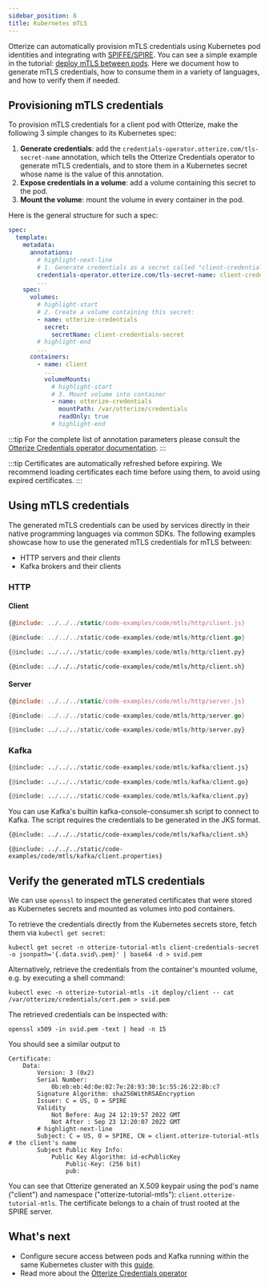 ```yaml
---
sidebar_position: 8
title: Kubernetes mTLS
---
```


Otterize can automatically provision mTLS credentials using Kubernetes pod identities
and integrating with [SPIFFE/SPIRE](https://spiffe.io/docs/latest/spire-about/spire-concepts/).
You can see a simple example in the tutorial: [deploy mTLS between pods](/quick-tutorials/k8s-mtls).
Here we document how to generate mTLS credentials, how to consume them in a variety of languages,
and how to verify them if needed.

## Provisioning mTLS credentials
To provision mTLS credentials for a client pod with Otterize, make the following 3 simple changes to its Kubernetes spec:
1. **Generate credentials**: add the `credentials-operator.otterize.com/tls-secret-name` annotation, which tells the Otterize
   Credentials operator to generate mTLS credentials, and to store them in a Kubernetes secret
   whose name is the value of this annotation.
2. **Expose credentials in a volume**: add a volume containing this secret to the pod.
3. **Mount the volume**: mount the volume in every container in the pod.

Here is the general structure for such a spec:
```yaml
spec:
  template:
    metadata:
      annotations:
        # highlight-next-line
        # 1. Generate credentials as a secret called "client-credentials-secret":
        credentials-operator.otterize.com/tls-secret-name: client-credentials-secret
        ...
    spec:
      volumes:
        # highlight-start
        # 2. Create a volume containing this secret:
        - name: otterize-credentials
          secret:
            secretName: client-credentials-secret
        # highlight-end
        ...
      containers:
        - name: client
          ...
          volumeMounts:
            # highlight-start
            # 3. Mount volume into container
            - name: otterize-credentials
              mountPath: /var/otterize/credentials
              readOnly: true
            # highlight-end
```

:::tip
For the complete list of annotation parameters please consult the
[Otterize Credentials operator documentation](/reference/configuration/credentials-operator/).
:::

:::tip
Certificates are automatically refreshed before expiring. We recommend loading certificates each time before using them, to avoid
using expired certificates.
:::

## Using mTLS credentials
The generated mTLS credentials can be used by services directly in their native programming languages via common SDKs.
The following examples showcase how to use the generated mTLS credentials for mTLS between:
* HTTP servers and their clients
* Kafka brokers and their clients

### HTTP

#### Client

<Tabs>
<TabItem value="js" label="JavaScript" default>

```js
{@include: ../../../static/code-examples/code/mtls/http/client.js}
```
</TabItem>
<TabItem value="go" label="Go">

```go
{@include: ../../../static/code-examples/code/mtls/http/client.go}
```
</TabItem>
<TabItem value="python" label="Python">

```python
{@include: ../../../static/code-examples/code/mtls/http/client.py}
```
</TabItem>
<TabItem value="curl" label="cURL">

```shell
{@include: ../../../static/code-examples/code/mtls/http/client.sh}
```
</TabItem>
</Tabs>

#### Server

<Tabs>
<TabItem value="js" label="JavaScript" default>

```js
{@include: ../../../static/code-examples/code/mtls/http/server.js}
```
</TabItem>
<TabItem value="go" label="Go">

```go
{@include: ../../../static/code-examples/code/mtls/http/server.go}
```
</TabItem>
<TabItem value="python" label="Python">

```python
{@include: ../../../static/code-examples/code/mtls/http/server.py}
```
</TabItem>
</Tabs>

### Kafka
<Tabs>
<TabItem value="js" label="JavaScript" default>

```python
{@include: ../../../static/code-examples/code/mtls/kafka/client.js}
```
</TabItem>
<TabItem value="go" label="Go">

```python
{@include: ../../../static/code-examples/code/mtls/kafka/client.go}
```
</TabItem>
<TabItem value="python" label="Python">

```python
{@include: ../../../static/code-examples/code/mtls/kafka/client.py}
```
</TabItem>
<TabItem value="bash" label="Bash" default>
You can use Kafka's builtin kafka-console-consumer.sh script to connect to Kafka. The script requires the credentials
to be generated in the JKS format.
<Tabs>
<TabItem value="bash" label="Bash" default>

```bash
{@include: ../../../static/code-examples/code/mtls/kafka/client.sh}
```
</TabItem>
<TabItem value="client.properties" label="client.properties">

```properties
{@include: ../../../static/code-examples/code/mtls/kafka/client.properties}
```
</TabItem>
</Tabs>
</TabItem>
</Tabs>

## Verify the generated mTLS credentials

We can use `openssl` to inspect the generated certificates that were stored as Kubernetes secrets
and mounted as volumes into pod containers.

To retrieve the credentials directly from the Kubernetes secrets store, fetch them via `kubectl get secret`:
```shell
kubectl get secret -n otterize-tutorial-mtls client-credentials-secret -o jsonpath='{.data.svid\.pem}' | base64 -d > svid.pem
```

Alternatively, retrieve the credentials from the container's mounted volume, e.g. by executing a shell command:
```shell
kubectl exec -n otterize-tutorial-mtls -it deploy/client -- cat /var/otterize/credentials/cert.pem > svid.pem
```

The retrieved credentials can be inspected with:
```shell
openssl x509 -in svid.pem -text | head -n 15
```
You should see a similar output to
```x509
Certificate:
    Data:
        Version: 3 (0x2)
        Serial Number:
            0b:eb:eb:4d:0e:02:7e:28:93:30:1c:55:26:22:8b:c7
        Signature Algorithm: sha256WithRSAEncryption
        Issuer: C = US, O = SPIRE
        Validity
            Not Before: Aug 24 12:19:57 2022 GMT
            Not After : Sep 23 12:20:07 2022 GMT
        # highlight-next-line
        Subject: C = US, O = SPIRE, CN = client.otterize-tutorial-mtls       # the client's name
        Subject Public Key Info:
            Public Key Algorithm: id-ecPublicKey
                Public-Key: (256 bit)
                pub:
```

You can see that Otterize generated an X.509 keypair using the pod's name ("client")
and namespace ("otterize-tutorial-mtls"): `client.otterize-tutorial-mtls`.
The certificate belongs to a chain of trust rooted at the SPIRE server.

## What's next

- Configure secure access between pods and Kafka running within the same Kubernetes cluster with this [guide](/quick-tutorials/k8s-kafka-mtls).
- Read more about the [Otterize Credentials operator](/reference/configuration/credentials-operator/)
